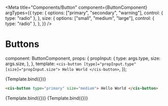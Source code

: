 
<Meta
  title="Components/Button"
  component={ButtonComponent}
  argTypes={{
    type: {
      options: ["primary", "secondary", "warning"],
      control: { type: "radio" },
    },
    size: {
      options: ["small", "medium", "large"],
      control: { type: "radio" },
    },
  }}
/>

# Buttons

  component: ButtonComponent,
  props: {
    propInput: {
      type: args.type,
      size: args.size,
    },
  },
  template: `<cis-button [type]="propInput.type" [size]="propInput.size"> Hello World </cis-button>`,
});

<Canvas>
  <Story
    name="Primary Button"
    args={{
      type: "primary",
      size: "medium",
    }}
  >
    {Template.bind({})}
  </Story>
</Canvas>

```html
<cis-button type="primary" size="medium"> Hello World </cis-button>
```

<Canvas>
  <Story
    name="Secondary Button"
    args={{
      type: "secondary",
      size: "medium",
    }}
  >
    {Template.bind({})}
  </Story>
</Canvas>

<Canvas>
  <Story
    name="Warning Button"
    args={{
      type: "warning",
      size: "medium",
    }}
  >
    {Template.bind({})}
  </Story>
</Canvas>

<ArgsTable of={ButtonComponent} />

